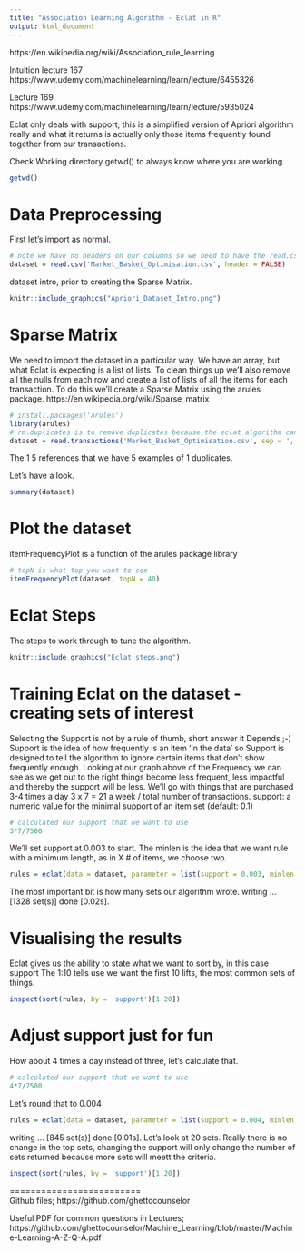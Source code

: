 ```yaml
---
title: "Association Learning Algorithm - Eclat in R"
output: html_document
---
```


https://en.wikipedia.org/wiki/Association_rule_learning

Intuition lecture 167 https://www.udemy.com/machinelearning/learn/lecture/6455326 

Lecture 169 https://www.udemy.com/machinelearning/learn/lecture/5935024

Eclat only deals with support; this is a simplified version of Apriori algorithm really and what it returns is actually only those items frequently found together from our transactions. 

Check Working directory getwd() to always know where you are working. 
```r
getwd()
```

# Data Preprocessing
First let's import as normal. 
```r
# note we have no headers on our columns so we need to have the read.csv insert a header row. 
dataset = read.csv('Market_Basket_Optimisation.csv', header = FALSE)
```
dataset intro, prior to creating the Sparse Matrix. 
```r
knitr::include_graphics("Apriori_Dataset_Intro.png")
```
# Sparse Matrix
We need to import the dataset in a particular way. We have an array, but what Eclat is expecting is a list of lists. To clean things up we'll also remove all the nulls from each row and create a list of lists of all the items for each transaction. To do this we'll create a Sparse Matrix using the arules package. https://en.wikipedia.org/wiki/Sparse_matrix
```r
# install.packages('arules')
library(arules)
# rm.duplicates is to remove duplicates because the eclat algorithm cannot have duplicates
dataset = read.transactions('Market_Basket_Optimisation.csv', sep = ',', rm.duplicates = TRUE)
```
The 1 5 references that we have 5 examples of 1 duplicates. 

Let's have a look. 
```r
summary(dataset)
```
# Plot the dataset
itemFrequencyPlot is a function of the arules package library
```r
# topN is what top you want to see
itemFrequencyPlot(dataset, topN = 40)
```

# Eclat Steps 
The steps to work through to tune the algorithm. 
```r
knitr::include_graphics("Eclat_steps.png")
```

# Training Eclat on the dataset - creating sets of interest
Selecting the Support is not by a rule of thumb, short answer it Depends ;-)
Support is the idea of how frequently is an item 'in the data' so Support is designed to tell the algorithm to ignore certain items that don't show frequently enough. Looking at our graph above of the Frequency we can see as we get out to the right things become less frequent, less impactful and thereby the support will be less. We'll go with things that are purchased 3-4 times a day 3 x 7 = 21 a week / total number of transactions. support: a numeric value for the minimal support of an item set (default: 0.1)
```r
# calculated our support that we want to use
3*7/7500
```
We'll set support at 0.003 to start. The minlen is the idea that we want rule with a minimum length, as in X # of items, we choose two. 
```r
rules = eclat(data = dataset, parameter = list(support = 0.003, minlen = 2 ))
```
The most important bit is how many sets our algorithm wrote. 
writing  ... [1328 set(s)] done [0.02s]. 

# Visualising the results
Eclat gives us the ability to state what we want to sort by, in this case support The 1:10 tells use we want the first 10 lifts, the most common sets of things.  
```r
inspect(sort(rules, by = 'support')[1:20])
```

# Adjust support just for fun
How about 4 times a day instead of three, let's calculate that. 
```r
# calculated our support that we want to use
4*7/7500
```
Let's round that to 0.004 
```r
rules = eclat(data = dataset, parameter = list(support = 0.004, minlen = 2 ))
```
writing  ... [845 set(s)] done [0.01s]. Let's look at 20 sets. 
Really there is no change in the top sets, changing the support will only change the number of sets returned because more sets will meett the criteria. 

```r
inspect(sort(rules, by = 'support')[1:20])
```


=========================  
Github files; https://github.com/ghettocounselor

Useful PDF for common questions in Lectures;  
https://github.com/ghettocounselor/Machine_Learning/blob/master/Machine-Learning-A-Z-Q-A.pdf